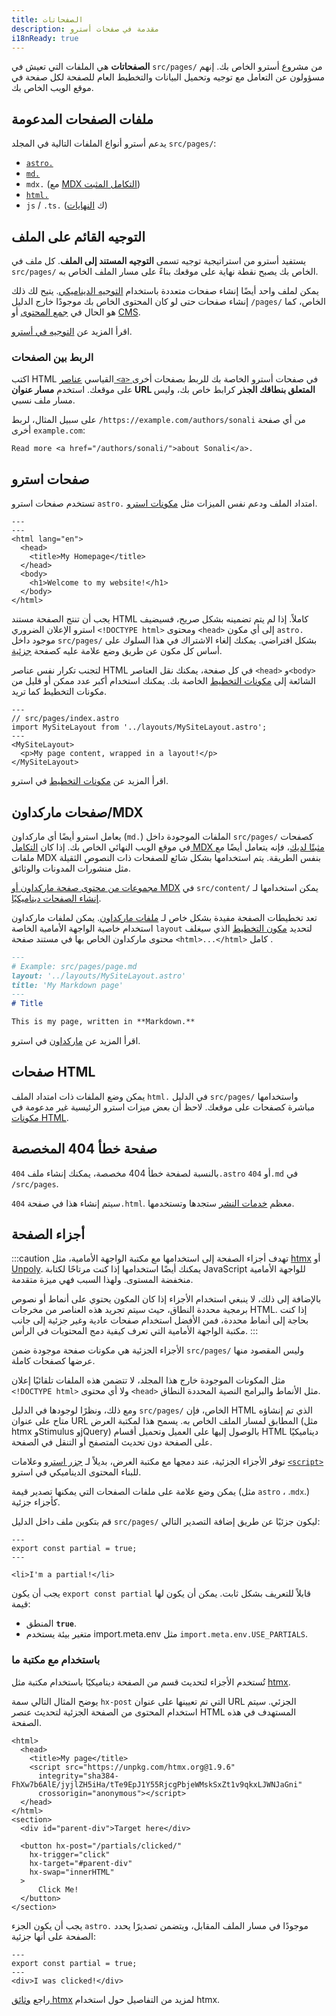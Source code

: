 ```yaml
---
title: الصفحاتات
description: مقدمة في صفحات أسترو
i18nReady: true
---
```



**الصفحاتات** هي الملفات التي تعيش في `src/pages/` من مشروع أسترو الخاص بك. إنهم مسؤولون عن التعامل مع توجيه وتحميل البيانات والتخطيط العام للصفحة لكل صفحة في موقع الويب الخاص بك.

## ملفات الصفحات المدعومة 

يدعم أسترو أنواع الملفات التالية في المجلد `src/pages/`:
- [`astro.`](#astro-pages)
- [`md.`](#markdownmdx-pages)
- `mdx.` (مع [MDX التكامل المثبت](/ar/guides/integrations-guide/mdx/#installation))
- [`html.`](#html-pages)
- `js` / `.ts.` (ك [النهايات](/ar/guides/endpoints/))

## التوجيه القائم على الملف

يستفيد أسترو من استراتيجية توجيه تسمى **التوجيه المستند إلى الملف**. كل ملف في `src/pages/` الخاص بك يصبح نقطة نهاية على موقعك بناءً على مسار الملف الخاص به.

يمكن لملف واحد أيضًا إنشاء صفحات متعددة باستخدام [التوجيه الديناميكي](/ar/guides/routing/#dynamic-routes). يتيح لك ذلك إنشاء صفحات حتى لو كان المحتوى الخاص بك موجودًا خارج الدليل `/pages/` الخاص، كما هو الحال في [جمع المحتوى](/ar/guides/content-collections/) أو [CMS](/ar/guides/cms/).

<ReadMore>اقرأ المزيد عن [التوجيه في أسترو](/ar/guides/routing/).</ReadMore>

### الربط بين الصفحات

اكتب HTML القياسي [عناصر `<a>` ](https://developer.mozilla.org/en-US/docs/Web/HTML/Element/a) في صفحات أسترو الخاصة بك للربط بصفحات أخرى على موقعك. استخدم **مسار عنوان URL المتعلق بنطاقك الجذر** كرابط خاص بك، وليس مسار ملف نسبي.

على سبيل المثال، لربط `/https://example.com/authors/sonali` من أي صفحة أخرى `example.com`:

```astro title="src/pages/index.astro"
Read more <a href="/authors/sonali/">about Sonali</a>.
```

## صفحات استرو

تستخدم صفحات استرو `astro.` امتداد الملف ودعم نفس الميزات مثل [مكونات استرو](/ar/basics/astro-components/).

```astro title="src/pages/index.astro"
---
---
<html lang="en">
  <head>
    <title>My Homepage</title>
  </head>
  <body>
    <h1>Welcome to my website!</h1>
  </body>
</html>
```

يجب أن تنتج الصفحة مستند HTML كاملاً. إذا لم يتم تضمينه بشكل صريح، فسيضيف استرو الإعلان الضروري `<!DOCTYPE html>` ومحتوى `<head>` إلى أي مكون `astro.` موجود داخل `src/pages/` بشكل افتراضي. يمكنك إلغاء الاشتراك في هذا السلوك على أساس كل مكون عن طريق وضع علامة عليه كصفحة [جزئية](#page-partials).

لتجنب تكرار نفس عناصر HTML في كل صفحة، يمكنك نقل العناصر `<head>` و`<body>` الشائعة إلى [مكونات التخطيط](/ar/basics/layouts/) الخاصة بك. يمكنك استخدام أكبر عدد ممكن أو قليل من مكونات التخطيط كما تريد.

```astro {3} /</?MySiteLayout>/
---
// src/pages/index.astro
import MySiteLayout from '../layouts/MySiteLayout.astro';
---
<MySiteLayout>
  <p>My page content, wrapped in a layout!</p>
</MySiteLayout>
```

<ReadMore>اقرأ المزيد عن [مكونات التخطيط](/ar/basics/layouts/) في استرو.</ReadMore>

## صفحات ماركداون/MDX

يعامل استرو أيضًا أي ماركداون (`md.`) الملفات الموجودة داخل `src/pages/` كصفحات في موقع الويب النهائي الخاص بك. إذا كان [ التكامل MDX مثبتًا لديك](/ar/guides/integrations-guide/mdx/#installation)، فإنه يتعامل أيضًا مع ملفات MDX بنفس الطريقة. يتم استخدامها بشكل شائع للصفحات ذات النصوص الثقيلة مثل منشورات المدونات والوثائق.

[مجموعات من محتوى صفحة ماركداون أو MDX](/ar/guides/content-collections/) في `src/content/` يمكن استخدامها لـ [إنشاء الصفحات ديناميكيًا](/ar/guides/routing/#dynamic-routes).

تعد تخطيطات الصفحة مفيدة بشكل خاص لـ [ملفات ماركداون](#markdownmdx-pages). يمكن لملفات ماركداون استخدام خاصية الواجهة الأمامية الخاصة `layout` لتحديد [مكون التخطيط](/ar/basics/layouts/) الذي سيغلف محتوى ماركداون الخاص بها في مستند صفحة `<html>...</html>` كامل .

```md {3}
---
# Example: src/pages/page.md
layout: '../layouts/MySiteLayout.astro'
title: 'My Markdown page'
---
# Title

This is my page, written in **Markdown.**
```

<ReadMore>اقرأ المزيد عن [ماركداون](/ar/guides/markdown-content/) في استرو.</ReadMore>

## صفحات HTML

يمكن وضع الملفات ذات امتداد الملف `html.` في الدليل `src/pages/` واستخدامها مباشرة كصفحات على موقعك. لاحظ أن بعض ميزات استرو الرئيسية غير مدعومة في [مكونات HTML](/ar/basics/astro-components/#html-components).

## صفحة خطأ 404 المخصصة

بالنسبة لصفحة خطأ 404 مخصصة، يمكنك إنشاء ملف `404.astro` أو `404.md` في `/src/pages`.

سيتم إنشاء هذا في صفحة `404.html`. معظم [خدمات النشر](/ar/guides/deploy/) ستجدها وتستخدمها.

## أجزاء الصفحة

<p><Since v="3.4.0" /></p>

:::caution
تهدف أجزاء الصفحة إلى استخدامها مع مكتبة الواجهة الأمامية، مثل [htmx](https://htmx.org/) أو [Unpoly](https://unpoly.com/). يمكنك أيضًا استخدامها إذا كنت مرتاحًا لكتابة JavaScript للواجهة الأمامية منخفضة المستوى. ولهذا السبب فهي ميزة متقدمة.

بالإضافة إلى ذلك، لا ينبغي استخدام الأجزاء إذا كان المكون يحتوي على أنماط أو نصوص برمجية محددة النطاق، حيث سيتم تجريد هذه العناصر من مخرجات HTML. إذا كنت بحاجة إلى أنماط محددة، فمن الأفضل استخدام صفحات عادية وغير جزئية إلى جانب مكتبة الواجهة الأمامية التي تعرف كيفية دمج المحتويات في الرأس.
:::

الأجزاء الجزئية هي مكونات صفحة موجودة ضمن `src/pages/` وليس المقصود منها عرضها كصفحات كاملة.

مثل المكونات الموجودة خارج هذا المجلد، لا تتضمن هذه الملفات تلقائيًا إعلان `<!DOCTYPE html>` ولا أي محتوى `<head>` مثل الأنماط والبرامج النصية المحددة النطاق.

ومع ذلك، ونظرًا لوجودها في الدليل `src/pages/` الخاص، فإن HTML الذي تم إنشاؤه متاح على عنوان URL المطابق لمسار الملف الخاص به. يسمح هذا لمكتبة العرض (مثل htmx وStimulus وjQuery) بالوصول إليها على العميل وتحميل أقسام HTML ديناميكيًا على الصفحة دون تحديث المتصفح أو التنقل في الصفحة.

توفر الأجزاء الجزئية، عند دمجها مع مكتبة العرض، بديلاً لـ [جزر استرو](/ar/concepts/islands/) وعلامات [`<script>`](/ar/guides/client-side-scripts/) للبناء المحتوى الديناميكي في استرو.

يمكن وضع علامة على ملفات الصفحات التي يمكنها تصدير قيمة (مثل `astro` ، .`mdx`.) كأجزاء جزئية.

قم بتكوين ملف داخل الدليل `src/pages/` ليكون جزئيًا عن طريق إضافة التصدير التالي:

```astro title="src/pages/partial.astro" ins={2}
---
export const partial = true;
---

<li>I'm a partial!</li>
```

يجب أن يكون `export const partial` قابلاً للتعريف بشكل ثابت. يمكن أن يكون لها قيمة:

- المنطق __`true`__.
- متغير بيئة يستخدم import.meta.env مثل `import.meta.env.USE_PARTIALS`.

### باستخدام مع مكتبة ما

 تُستخدم الأجزاء لتحديث قسم من الصفحة ديناميكيًا باستخدام مكتبة مثل [htmx](https://htmx.org/).

  يوضح المثال التالي سمة `hx-post` التي تم تعيينها على عنوان URL الجزئي. سيتم استخدام المحتوى من الصفحة الجزئية لتحديث عنصر HTML المستهدف في هذه الصفحة.

```astro title="src/pages/index.astro" 'hx-post="/partials/clicked/"'
<html>
  <head>
    <title>My page</title>
    <script src="https://unpkg.com/htmx.org@1.9.6"
      integrity="sha384-FhXw7b6AlE/jyjlZH5iHa/tTe9EpJ1Y55RjcgPbjeWMskSxZt1v9qkxLJWNJaGni"
      crossorigin="anonymous"></script>
  </head>
</html>
<section>
  <div id="parent-div">Target here</div>

  <button hx-post="/partials/clicked/"
    hx-trigger="click"
    hx-target="#parent-div"
    hx-swap="innerHTML"
  >
      Click Me!
  </button>
</section>
```

يجب أن يكون الجزء `astro.` موجودًا في مسار الملف المقابل، ويتضمن تصديرًا يحدد الصفحة على أنها جزئية:

```astro title="src/pages/partials/clicked.astro" {2}
---
export const partial = true;
---
<div>I was clicked!</div>
```

راجع [وثائق htmx](https://htmx.org/docs/) لمزيد من التفاصيل حول استخدام htmx.
